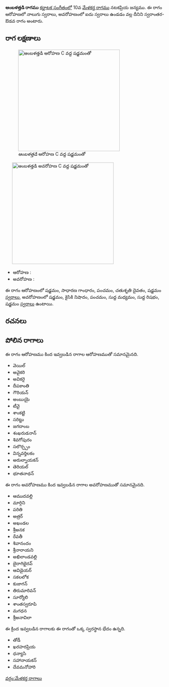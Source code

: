 {{Infobox ragam
	| name          	=  ఆంబళత్తడి
	| synonym	    	= 
	| mela          	= 
	| chakra        	= 
	| janaka        	= 
	| type          	= స్వరాంతర-ఔడవ
	| arohanam      	= {{svaraC|S|G2|P|D2|S'}} 
	| avarohanam    	= {{svaraC|S'|N2|P|M1|R1|S}}
	| jeeva         	=
	| chhaya        	=
	| nyasa         	=
	| vishesha      	= 
	| equivalent  		= 
}}
{{కర్ణాటక సంగీత రాగాలు}}
''' ఆంబళత్తడి రాగము''' [[కర్ణాటక సంగీతం]]లో 10వ [[మేళకర్త రాగము]] నటకప్రియ జన్యము.  ఈ రాగం ఆరోహణలో నాలుగు స్వరాలు, అవరోహణంలో ఐదు స్వరాలు ఉండడం వల్ల దీనిని స్వరాంతర-ఔడవ రాగం అంటారు.


==రాగ లక్షణాలు==
[[Image:ambalattadi_ar_kb2wiki.png|thumb|right|316px|'' ఆంబళత్తడి'' ఆరోహణ C వద్ద షడ్జమంతో]]
	[[Image:ambalattadi_av_kb2wiki.png|thumb|right|316px|'' ఆంబళత్తడి'' అవరోహణ C వద్ద షడ్జమంతో]]

* ఆరోహణ : {{svaraC|S|G2|P|D2|S'}} 
* అవరోహణ : {{svaraC|S'|N2|P|M1|R1|S}}

ఈ రాగం ఆరోహణంలో షడ్జమం, సాధారణ  గాంధారం, పంచమం, చతుశృతి దైవతం, షడ్జమం [[స్వరాలు]], అవరోహణంలో షడ్జమం, కైసికి నిషాదం, పంచమం, సుద్ద మధ్యమం, సుద్ద  రిషభం, షడ్జమం [[స్వరాలు]] ఉంటాయి.

==రచనలు==



==పోలిన రాగాలు==
ఈ రాగం ఆరోహణము కింద ఇవ్వబడిన రాగాల ఆరోహణముతో సమానమైనది.
* వెయిల్
* అవైకరి
* అవికరై
* దీపకాంతి
* గౌరియన్
* అంబుయై
* టీవై
*  శాంకట్టి
* సరిట్టు
* జగదాంబ
* శంఖరుడనాన్
* శివగోపురం
* సలొర్చ్చం
* విన్నవర్తిలకం
* అరుల్నాయకన్
* తెరియల్
* భూతనాథన్

ఈ రాగం అవరోహణము కింద ఇవ్వబడిన రాగాల అవరోహణముతో సమానమైనది.
* ఆముదవల్లి
* మార్గిని
* పరితి
* అత్రర్
* అఖండల
* శ్రీఅనక
* రేవతీ
* శివానందం
* శ్రీనారాయని
* అఖిలాండవల్లి
* బైరాగిభైరవ్
* ఆవిడైయర్
* సకలలోక
* కుజాగన్
* తిరుమారివన్
* సూర్యోలి
* శాంతస్వరూపి
* మగధన
* శ్రీఅనావిలా

ఈ క్రింద ఇవ్వబడిన రాగాలకు ఈ రాగంతో ఒక్క స్వరస్థాన భేదం ఉన్నది.
* తోడీ
* ఖరహరప్రియ
* ధన్యాసి
* సహానాయకన్
* దేవమనోహారి



[[వర్గం:మేళకర్త రాగాలు]]